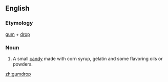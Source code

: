 ==English==

===Etymology===
[[gum]] + [[drop]]

===Noun===
{{en-noun}}

# A small [[candy]] made with corn syrup, gelatin and some flavoring oils or powders.

[[zh:gumdrop]]